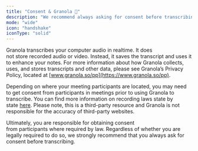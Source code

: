 ```yaml
---
title: "Consent & Granola 🤠"
description: "We recommend always asking for consent before transcribing others."
mode: "wide"
icon: "handshake"
iconType: "solid"
---
```


Granola transcribes your computer audio in realtime. It does not store recorded audio or video. Instead, it saves the transcript and uses it to enhance your notes. For more information about how Granola collects, uses, and stores transcripts and other data, please see Granola’s Privacy Policy, located at [www.granola.so/pp](https://www.granola.so/pp).

Depending on where your meeting participants are located, you may need to get consent from participants in meetings prior to using Granola to transcribe. You can find more information on recording laws state by state [here](https://url.us.m.mimecastprotect.com/s/9qhYCpYmqOfOpRJnfDYFqL?domain=justia.com/). Please note, this is a third-party resource and Granola is not responsible for the accuracy of third-party websites.

Ultimately, you are responsible for obtaining consent from participants where required by law. Regardless of whether you are legally required to do so, we strongly recommend that you always ask for consent before transcribing.